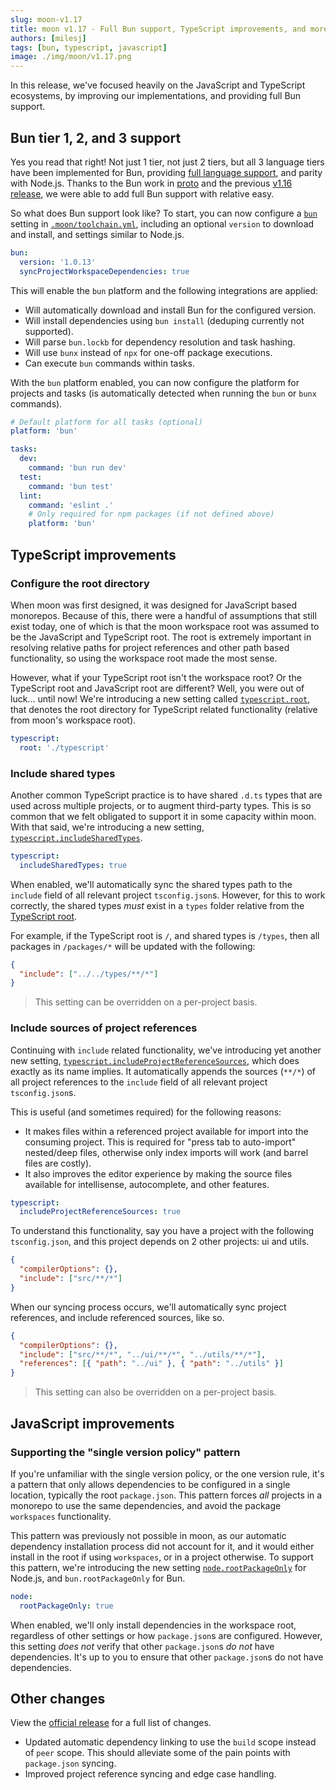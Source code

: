 ```yaml
---
slug: moon-v1.17
title: moon v1.17 - Full Bun support, TypeScript improvements, and more!
authors: [milesj]
tags: [bun, typescript, javascript]
image: ./img/moon/v1.17.png
---
```


In this release, we've focused heavily on the JavaScript and TypeScript ecosystems, by improving our
implementations, and providing full Bun support.

<!--truncate-->

## Bun tier 1, 2, and 3 support

Yes you read that right! Not just 1 tier, not just 2 tiers, but all 3 language tiers have been
implemented for Bun, providing [full language support](/docs/how-it-works/languages), and parity
with Node.js. Thanks to the Bun work in [proto](/proto) and the previous
[v1.16 release](./moon-v1.16), we were able to add full Bun support with relative easy.

So what does Bun support look like? To start, you can now configure a
[`bun`](/docs/config/toolchain#bun) setting in [`.moon/toolchain.yml`](/docs/config/toolchain),
including an optional `version` to download and install, and settings similar to Node.js.

```yaml title=".moon/toolchain.yml"
bun:
  version: '1.0.13'
  syncProjectWorkspaceDependencies: true
```

This will enable the `bun` platform and the following integrations are applied:

- Will automatically download and install Bun for the configured version.
- Will install dependencies using `bun install` (deduping currently not supported).
- Will parse `bun.lockb` for dependency resolution and task hashing.
- Will use `bunx` instead of `npx` for one-off package executions.
- Can execute `bun` commands within tasks.

With the `bun` platform enabled, you can now configure the platform for projects and tasks (is
automatically detected when running the `bun` or `bunx` commands).

```yaml title="<project>/moon.yml"
# Default platform for all tasks (optional)
platform: 'bun'

tasks:
  dev:
    command: 'bun run dev'
  test:
    command: 'bun test'
  lint:
    command: 'eslint .'
    # Only required for npm packages (if not defined above)
    platform: 'bun'
```

## TypeScript improvements

### Configure the root directory

When moon was first designed, it was designed for JavaScript based monorepos. Because of this, there
were a handful of assumptions that still exist today, one of which is that the moon workspace root
was assumed to be the JavaScript and TypeScript root. The root is extremely important in resolving
relative paths for project references and other path based functionality, so using the workspace
root made the most sense.

However, what if your TypeScript root isn't the workspace root? Or the TypeScript root and
JavaScript root are different? Well, you were out of luck... until now! We're introducing a new
setting called [`typescript.root`](/docs/config/toolchain#root), that denotes the root directory for
TypeScript related functionality (relative from moon's workspace root).

```yaml title=".moon/toolchain.yml"
typescript:
  root: './typescript'
```

### Include shared types

Another common TypeScript practice is to have shared `.d.ts` types that are used across multiple
projects, or to augment third-party types. This is so common that we felt obligated to support it in
some capacity within moon. With that said, we're introducing a new setting,
[`typescript.includeSharedTypes`](/docs/config/toolchain#includesharedtypes).

```yaml title=".moon/toolchain.yml"
typescript:
  includeSharedTypes: true
```

When enabled, we'll automatically sync the shared types path to the `include` field of all relevant
project `tsconfig.json`s. However, for this to work correctly, the shared types _must_ exist in a
`types` folder relative from the [TypeScript root](#configure-the-root-directory).

For example, if the TypeScript root is `/`, and shared types is `/types`, then all packages in
`/packages/*` will be updated with the following:

```json title="packages/example/tsconfig.json"
{
  "include": ["../../types/**/*"]
}
```

> This setting can be overridden on a per-project basis.

### Include sources of project references

Continuing with `include` related functionality, we've introducing yet another new setting,
[`typescript.includeProjectReferenceSources`](/docs/config/toolchain#includeprojectreferencesources),
which does exactly as its name implies. It automatically appends the sources (`**/*`) of all project
references to the `include` field of all relevant project `tsconfig.json`s.

This is useful (and sometimes required) for the following reasons:

- It makes files within a referenced project available for import into the consuming project. This
  is required for "press tab to auto-import" nested/deep files, otherwise only index imports will
  work (and barrel files are costly).
- It also improves the editor experience by making the source files available for intellisense,
  autocomplete, and other features.

```yaml title=".moon/toolchain.yml"
typescript:
  includeProjectReferenceSources: true
```

To understand this functionality, say you have a project with the following `tsconfig.json`, and
this project depends on 2 other projects: ui and utils.

```json title="packages/example/tsconfig.json"
{
  "compilerOptions": {},
  "include": ["src/**/*"]
}
```

When our syncing process occurs, we'll automatically sync project references, and include referenced
sources, like so.

```json title="packages/example/tsconfig.json"
{
  "compilerOptions": {},
  "include": ["src/**/*", "../ui/**/*", "../utils/**/*"],
  "references": [{ "path": "../ui" }, { "path": "../utils" }]
}
```

> This setting can also be overridden on a per-project basis.

## JavaScript improvements

### Supporting the "single version policy" pattern

If you're unfamiliar with the single version policy, or the one version rule, it's a pattern that
only allows dependencies to be configured in a single location, typically the root `package.json`.
This pattern forces _all_ projects in a monorepo to use the same dependencies, and avoid the package
`workspaces` functionality.

This pattern was previously not possible in moon, as our automatic dependency installation process
did not account for it, and it would either install in the root if using `workspaces`, or in a
project otherwise. To support this pattern, we're introducing the new setting
[`node.rootPackageOnly`](/docs/config/toolchain#rootpackageonly) for Node.js, and
`bun.rootPackageOnly` for Bun.

```yaml title=".moon/toolchain.yml"
node:
  rootPackageOnly: true
```

When enabled, we'll only install dependencies in the workspace root, regardless of other settings or
how `package.json`s are configured. However, this setting _does not_ verify that other
`package.json`s _do not_ have dependencies. It's up to you to ensure that other `package.json`s do
not have dependencies.

## Other changes

View the [official release](https://github.com/moonrepo/moon/releases/tag/v1.17.0) for a full list
of changes.

- Updated automatic dependency linking to use the `build` scope instead of `peer` scope. This should
  alleviate some of the pain points with `package.json` syncing.
- Improved project reference syncing and edge case handling.
